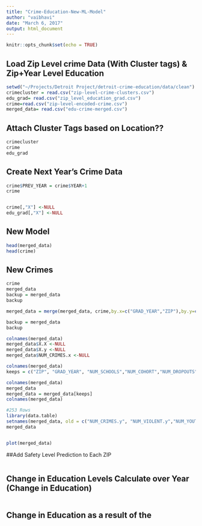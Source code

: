 ```yaml
---
title: "Crime-Education-New-ML-Model"
author: "vaibhavi"
date: "March 6, 2017"
output: html_document
---
```


```r
knitr::opts_chunk$set(echo = TRUE)
```

## Load Zip Level crime Data (With Cluster tags) & Zip+Year Level Education 
```r
setwd("~/Projects/Detroit Project/detroit-crime-education/data/clean")
crimecluster = read.csv("zip-level-crime-clusters.csv")
edu_grad= read.csv("zip_level_education_grad.csv")
crime=read.csv("zip-level-encoded-crime.csv")
merged_data= read.csv("edu-crime-merged.csv")
```

## Attach Cluster Tags based on Location??
```r

crimecluster
crime
edu_grad


```

## Create Next Year's Crime Data
```r
crime$PREV_YEAR = crime$YEAR+1
crime


crime[,"X"] <-NULL
edu_grad[,"X"] <-NULL
```


## New Model 
```r
head(merged_data)
head(crime)
```

## New Crimes
```r
crime
merged_data
backup = merged_data
backup

merged_data = merge(merged_data, crime,by.x=c("GRAD_YEAR","ZIP"),by.y=c("PREV_YEAR","ZIP_CHAR"))

backup = merged_data
backup

colnames(merged_data)
merged_data$X.X <-NULL
merged_data$X.y <-NULL
merged_data$NUM_CRIMES.x <-NULL

colnames(merged_data)
keeps = c("ZIP", "GRAD_YEAR", "NUM_SCHOOLS","NUM_COHORT","NUM_DROPOUTS", "NUM_GRADUATES", "NUM_CRIMES.y", "NUM_VIOLENT.y","NUM_YOUTH.y", "NUM_SUBSTANCE.y", "NUM_PROPERTY_RELATED.y", "NUM_WHITECOLLAR.y")

colnames(merged_data)
merged_data
merged_data = merged_data[keeps]
colnames(merged_data)

#253 Rows
library(data.table)
setnames(merged_data, old = c("NUM_CRIMES.y", "NUM_VIOLENT.y","NUM_YOUTH.y", "NUM_SUBSTANCE.y", "NUM_PROPERTY_RELATED.y", "NUM_WHITECOLLAR.y"), new = c("NUM_CRIMES", "NUM_VIOLENT","NUM_YOUTH", "NUM_SUBSTANCE", "NUM_PROPERTY_RELATED", "NUM_WHITECOLLAR"))
merged_data 


plot(merged_data)

```
##Add Safety Level Prediction to Each ZIP
```r

```



## Change in Education Levels Calculate over Year (Change in Education)

```r

```


## Change in Education as a result of the 


